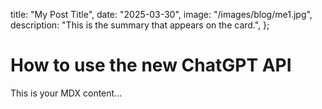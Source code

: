   title: "My Post Title",
  date: "2025-03-30",
  image: "/images/blog/me1.jpg",
  description: "This is the summary that appears on the card.",
};

# How to use the new ChatGPT API

This is your MDX content...